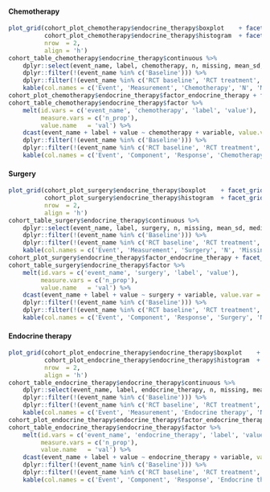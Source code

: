 #### Chemotherapy
```r
plot_grid(cohort_plot_chemotherapy$endocrine_therapy$boxplot    + facet_grid(.~chemotherapy),
          cohort_plot_chemotherapy$endocrine_therapy$histogram  + facet_grid(.~chemotherapy),
          nrow  = 2,
          align = 'h')
cohort_table_chemotherapy$endocrine_therapy$continuous %>%
    dplyr::select(event_name, label, chemotherapy, n, missing, mean_sd, median_iqr, range) %>%
    dplyr::filter(!(event_name %in% c('Baseline'))) %>%
    dplyr::filter(!(event_name %in% c('RCT baseline', 'RCT treatment', 'RCT 6 weeks', 'RCT 6 months'))) %>%
    kable(col.names = c('Event', 'Measurement', 'Chemotherapy', 'N', 'Missing', 'Mean (SD)', 'Median (IQR)', 'Range'))
cohort_plot_chemotherapy$endocrine_therapy$factor_endocrine_therapy + facet_grid(label~chemotherapy)
cohort_table_chemotherapy$endocrine_therapy$factor %>%
    melt(id.vars = c('event_name', 'chemotherapy', 'label', 'value'),
         measure.vars = c('n_prop'),
         value.name   = 'val') %>%
    dcast(event_name + label + value ~ chemotherapy + variable, value.var = 'val') %>%
    dplyr::filter(!(event_name %in% c('Baseline'))) %>%
    dplyr::filter(!(event_name %in% c('RCT baseline', 'RCT treatment', 'RCT 6 weeks', 'RCT 6 months'))) %>%
    kable(col.names = c('Event', 'Component', 'Response', 'Chemotherapy', 'No Chemotherapy', 'Missing Chemotherapy'))

```

#### Surgery
```r
plot_grid(cohort_plot_surgery$endocrine_therapy$boxplot    + facet_grid(.~surgery),
          cohort_plot_surgery$endocrine_therapy$histogram  + facet_grid(.~surgery),
          nrow  = 2,
          align = 'h')
cohort_table_surgery$endocrine_therapy$continuous %>%
    dplyr::select(event_name, label, surgery, n, missing, mean_sd, median_iqr, range) %>%
    dplyr::filter(!(event_name %in% c('Baseline'))) %>%
    dplyr::filter(!(event_name %in% c('RCT baseline', 'RCT treatment', 'RCT 6 weeks', 'RCT 6 months'))) %>%
    kable(col.names = c('Event', 'Measurement', 'Surgery', 'N', 'Missing', 'Mean (SD)', 'Median (IQR)', 'Range'))
cohort_plot_surgery$endocrine_therapy$factor_endocrine_therapy + facet_grid(label~surgery)
cohort_table_surgery$endocrine_therapy$factor %>%
    melt(id.vars = c('event_name', 'surgery', 'label', 'value'),
         measure.vars = c('n_prop'),
         value.name   = 'val') %>%
    dcast(event_name + label + value ~ surgery + variable, value.var = 'val') %>%
    dplyr::filter(!(event_name %in% c('Baseline'))) %>%
    dplyr::filter(!(event_name %in% c('RCT baseline', 'RCT treatment', 'RCT 6 weeks', 'RCT 6 months'))) %>%
    kable(col.names = c('Event', 'Component', 'Response', 'Surgery', 'No Surgery', 'Missing Surgery'))

```

#### Endocrine therapy
```r
plot_grid(cohort_plot_endocrine_therapy$endocrine_therapy$boxplot    + facet_grid(.~endocrine_therapy),
          cohort_plot_endocrine_therapy$endocrine_therapy$histogram  + facet_grid(.~endocrine_therapy),
          nrow  = 2,
          align = 'h')
cohort_table_endocrine_therapy$endocrine_therapy$continuous %>%
    dplyr::select(event_name, label, endocrine_therapy, n, missing, mean_sd, median_iqr, range) %>%
    dplyr::filter(!(event_name %in% c('Baseline'))) %>%
    dplyr::filter(!(event_name %in% c('RCT baseline', 'RCT treatment', 'RCT 6 weeks', 'RCT 6 months'))) %>%
    kable(col.names = c('Event', 'Measurement', 'Endocrine therapy', 'N', 'Missing', 'Mean (SD)', 'Median (IQR)', 'Range'))
cohort_plot_endocrine_therapy$endocrine_therapy$factor_endocrine_therapy + facet_grid(label~endocrine_therapy)
cohort_table_endocrine_therapy$endocrine_therapy$factor %>%
    melt(id.vars = c('event_name', 'endocrine_therapy', 'label', 'value'),
         measure.vars = c('n_prop'),
         value.name   = 'val') %>%
    dcast(event_name + label + value ~ endocrine_therapy + variable, value.var = 'val') %>%
    dplyr::filter(!(event_name %in% c('Baseline'))) %>%
    dplyr::filter(!(event_name %in% c('RCT baseline', 'RCT treatment', 'RCT 6 weeks', 'RCT 6 months'))) %>%
    kable(col.names = c('Event', 'Component', 'Response', 'Endocrine therapy', 'No Endocrine therapy', 'Missing Endocrine therapy'))

```
